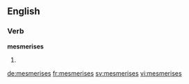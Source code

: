 ==English==

===Verb===
'''mesmerises'''

# {{third-person singular of|mesmerise}}

[[de:mesmerises]]
[[fr:mesmerises]]
[[sv:mesmerises]]
[[vi:mesmerises]]